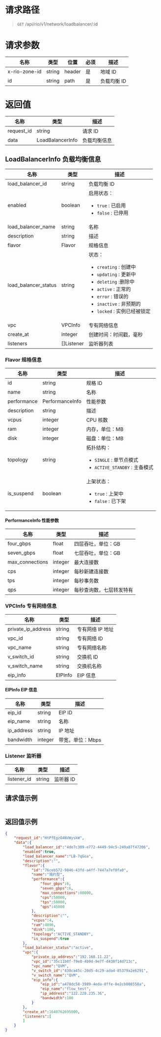 <style>.topic-content-wrap .topic-detail table thead th { word-break: keep-all; }</style>


# 请求路径
> `GET` /api/rio/v1/network/loadbalancer/:id

# 请求参数
名称 | 类型 | 位置 | 必须 | 描述 
----- | ----- | ----- | ----- | ----- 
x-rio-zone-id | string | header | 是 | 地域 ID
id            | string | path | 是 | 负载均衡 ID

# 返回值
名称 | 类型 |  描述
----- | ----- | -----
request_id	| string  | 请求 ID
data		| LoadBalancerInfo    | 负载均衡信息

## LoadBalancerInfo 负载均衡信息
名称 | 类型 |  描述
----- | ----- | -----
load_balancer_id       | string  	| 负载均衡 ID
enabled                | boolean 	| 启用状态：<ul><li>`true` : 已启用</li><li>`false` : 已停用</li></ul> 
load_balancer_name     | string  	| 名称 
description            | string  	| 描述
flavor                 | Flavor  	| 规格信息
load_balancer_status   | string  	| 状态：<ul><li>`creating` : 创建中</li><li>`updating` : 更新中</li><li>`deleting` :删除中</li><li>`active` : 正常的</li><li>`error` : 错误的</li><li>`inactive` : 非预期的</li><li>`locked` : 实例已经被锁定</li></ul> 
vpc                    | VPCInfo 	| 专有网络信息
create_at              | integer 	| 创建时间：时间戳，毫秒
listeners			   | []Listener	| 监听器列表

### Flavor 规格信息
名称 | 类型 |  描述
----- | ----- | -----
id           | string           | 规格 ID
name         | string           | 名称
performance  | PerformanceInfo  | 性能参数
description  | string           | 描述
vcpus        | integer          | CPU 核数
ram          | integer          | 内存，单位：MB
disk         | integer          | 磁盘：单位：MB
topology     | string           | 拓扑结构：<ul><li>`SINGLE` : 单节点模式</li><li>`ACTIVE_STANDBY` : 主备模式</li></ul> 
is_suspend   | boolean          | 上架状态：<ul><li>`true` : 上架中</li><li>`false` : 已下架</li></ul> 

#### PerformanceInfo 性能参数
名称 | 类型 |  描述
----- | ----- | -----
four_gbps       | float    | 四层吞吐，单位：GB
seven_gbps      | float    | 七层吞吐，单位：GB
max_connections | integer  | 最大连接数
cps             | integer  | 每秒新建连接数
tps             | integer  | 每秒事务数
qps             | integer  | 每秒查询数，七层转发特有

### VPCInfo 专有网络信息
名称 | 类型 |  描述
----- | ----- | -----
private_ip_address   | string    | 专有网络 IP 地址
vpc_id               | string    | 专有网络 ID
vpc_name             | string    | 专有网络名称
v_switch_id          | string    | 交换机 ID
v_switch_name        | string    | 交换机名称
eip_info             | EIPInfo   | EIP 信息

#### EIPInfo EIP 信息
名称 | 类型 |  描述
----- | ----- | -----
eip_id		| string    | EIP ID
eip_name 	| string    | 名称
ip_address	| string    | IP 地址
bandwidth       | integer   | 带宽，单位：Mbps

### Listener 监听器
名称 | 类型 |  描述
----- | ----- | -----
listener_id |	string	|	监听器 ID

## 请求值示例
```json

```

## 返回值示例
```json
{
    "request_id":"HtPfEgzO4NVWyskW",
    "data":{
        "load_balancer_id":"4de7c309-e772-4449-94c5-249a87f47206",
        "enabled":true,
        "load_balancer_name":"LB-7qGoa",
        "description":"",
        "flavor":{
            "id":"76ceb572-9846-43fd-a4ff-7447a7ef0fa0",
            "name":"简约型",
            "performance":{
                "four_gbps":6,
                "seven_gbps":6,
                "max_connections":80000,
                "cps":50000,
                "tps":50000,
                "qps":45000
            },
            "description":"",
            "vcpus":4,
            "ram":4096,
            "disk":100,
            "topology":"ACTIVE_STANDBY",
            "is_suspend":true
        },
        "load_balancer_status":"active",
        "vpc":{
            "private_ip_address":"192.168.11.22",
            "vpc_id":"35c11b0f-f9e8-4b9d-9e7f-d438f14d713c",
            "vpc_name":"QVM",
            "v_switch_id":"430ca45c-20d5-4c29-ada4-85379a2e6291",
            "v_switch_name":"QVM",
            "eip_info":{
                "eip_id":"a478dc58-3989-4eda-8ffe-8e2cb808558a",
                "eip_name":"flow_test",
                "ip_address":"122.228.235.36",
                "bandwidth":100
            }
        },
        "create_at":1640762695000,
        "listeners":[
        ]
    }
}
```